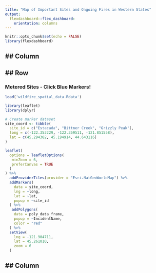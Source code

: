 ```yaml
---
title: "Map of Important Sites and Ongoing Fires in Western States"
output:
  flexdashboard::flex_dashboard:
    orientation: columns
---
```


```r
knitr::opts_chunk$set(echo = FALSE)
library(flexdashboard)
```

## Column {data-width=100}
-------------------------------------

## Row {data-width=800}
-------------------------------------

### Metered Sites - Click Blue Markers!
```r
load('wildfire_spatial_data.Rdata')

library(leaflet)
library(dplyr)

# Create marker dataset
site_coord <- tibble(
  site_id = c("Estacada", "Bittner Creek", "Grizzly Peak"),
  long = c(-122.353229, -122.359511, -121.851558),
  lat = c(45.294382, 45.194914, 44.643116)
)

leaflet(
  options = leafletOptions(
   minZoom = 6,
   preferCanvas = TRUE
  )
) %>%
  addProviderTiles(provider = "Esri.NatGeoWorldMap") %>%
  addMarkers(
    data = site_coord,
    lng = ~long,
    lat = ~lat,
    popup = ~site_id
  ) %>%
   addPolygons(
    data = poly_data_frame,
    popup = ~IncidentName,
    color = "red"
  ) %>%
  setView(
    lng = -121.904711,
    lat = 45.261010,
    zoom = 6
  )
```

## Column {data-width=100}
-------------------------------------